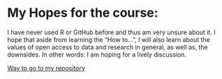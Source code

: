 

# **My Hopes for the course:**
I have never used R or GitHub before and thus am very unsure about it. I hope that aside from learning the "How to...", I will also learn about the values of open access to data and research in general, as well as, the downsides. In other words: I am hoping for a lively discussion.  

[Way to go to my repository](https://joawe.github.io/IODS-project)
